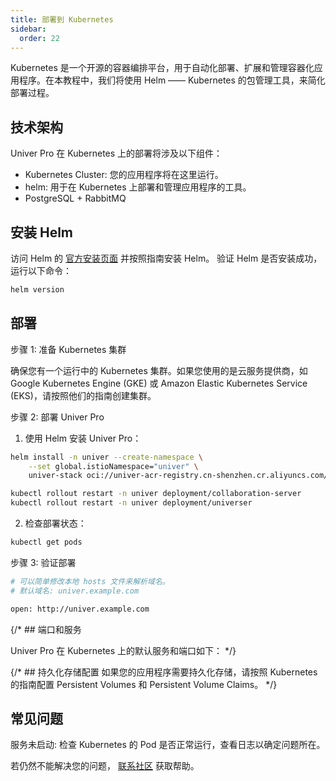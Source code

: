 ```yaml
---
title: 部署到 Kubernetes
sidebar:
  order: 22
---
```


Kubernetes 是一个开源的容器编排平台，用于自动化部署、扩展和管理容器化应用程序。在本教程中，我们将使用 Helm —— Kubernetes 的包管理工具，来简化部署过程。

## 技术架构

Univer Pro 在 Kubernetes 上的部署将涉及以下组件：

- Kubernetes Cluster: 您的应用程序将在这里运行。
- helm: 用于在 Kubernetes 上部署和管理应用程序的工具。
- PostgreSQL + RabbitMQ

## 安装 Helm

访问 Helm 的 [官方安装页面](https://helm.sh/docs/intro/install/)  并按照指南安装 Helm。
验证 Helm 是否安装成功，运行以下命令：

```bash
helm version
```

## 部署

步骤 1: 准备 Kubernetes 集群

确保您有一个运行中的 Kubernetes 集群。如果您使用的是云服务提供商，如 Google Kubernetes Engine (GKE) 或 Amazon Elastic Kubernetes Service (EKS)，请按照他们的指南创建集群。

步骤 2: 部署 Univer Pro

1. 使用 Helm 安装 Univer Pro：

```bash
helm install -n univer --create-namespace \
    --set global.istioNamespace="univer" \
    univer-stack oci://univer-acr-registry.cn-shenzhen.cr.aliyuncs.com/helm-charts/univer-stack

kubectl rollout restart -n univer deployment/collaboration-server
kubectl rollout restart -n univer deployment/universer
```

2. 检查部署状态：

```bash
kubectl get pods
```

步骤 3: 验证部署

```bash
# 可以简单修改本地 hosts 文件来解析域名。
# 默认域名: univer.example.com

open: http://univer.example.com
```

{/* ## 端口和服务

Univer Pro 在 Kubernetes 上的默认服务和端口如下： */}


{/* ## 持久化存储配置
如果您的应用程序需要持久化存储，请按照 Kubernetes 的指南配置 Persistent Volumes 和 Persistent Volume Claims。 */}


## 常见问题

服务未启动: 检查 Kubernetes 的 Pod 是否正常运行，查看日志以确定问题所在。


若仍然不能解决您的问题， [联系社区](/zh-cn/guides/introduction#下一步) 获取帮助。

